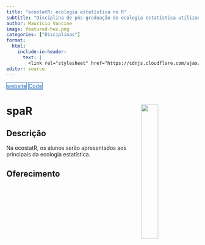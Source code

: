 ```yaml
---
title: "ecostatR: ecologia estatística no R"
subtitle: "Disciplina de pós-graduação de ecologia estatística utilizando a linguagem R."
author: Maurício Vancine
image: featured-hex.png
categories: ["Disciplinas"]
format:
  html:
    include-in-header: 
      text: |
        <link rel="stylesheet" href="https://cdnjs.cloudflare.com/ajax/libs/font-awesome/6.5.0/css/all.min.css">
editor: source
---
```


<div class="mt-4 d-flex flex-row flex-wrap gap-1 justify-content-left justify-content-sm-start" role="group" aria-label="Links">
  <a href="https://course-ecostatr.github.io" class="btn btn-custom text-capitalize" target="_blank"><i class="fas fa-link me-1"></i>website</a>
  <a href="https://github.com/course-ecostatr" class="btn btn-custom text-capitalize" target="_blank"><i class="fab fa-github me-1"></i>Code</a>
</div>

<style>
  .btn-custom {
    background-color: white;
    border: 1px solid #1c6cbe; /* Borda azul */
    color: #1c6cbe; /* Texto azul */
    transition: background-color 0.3s, color 0.3s;
  }
  .btn-custom:hover {
    background-color: #1c6cbe; /* Cor de fundo azul ao passar o mouse */
    color: white; /* Texto branco */
  }
</style>

# **spaR** <img src="featured-hex.png" align="right" width="30%" min-width="120px"/>

## Descrição

Na ecostatR, os alunos serão apresentados aos principais da ecologia estatística. 

## Oferecimento

